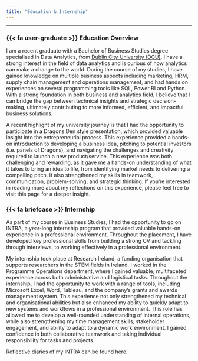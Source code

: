 ```yaml
---
title: "Education & Internship"
---
```


---

### {{< fa user-graduate >}} Education Overview 

<div> 
  <p>
I am a recent graduate with a Bachelor of Business Studies degree specialised in Data Analytics, from [Dublin City University (DCU)](hhttps://www.dcu.ie/). I have a strong interest in the field of data analytics and is curious of how analytics can make a change to the world. During the course of my studies, I have gained knowledge on multiple business aspects including marketing, HRM, supply chain management and operations management, and had hands on experiences on several programming tools like SQL, Power BI and Python. With a strong foundation in both business and analytics field, I believe that I can bridge the gap between technical insights and strategic decision-making, ultimately contributing to more informed, efficient, and impactful business solutions.

A recent highlight of my university journey is that I had the opportunity to participate in a Dragons Den style presentation, which provided valuable insight into the entrepreneurial process. This experience provided a hands-on introduction to developing a business idea, pitching to potential investors (i.e. panels of Dragons), and navigating the challenges and creativity required to launch a new product/service. This experience was both challenging and rewarding, as it gave me a hands-on understanding of what it takes to bring an idea to life, from identifying market needs to delivering a compelling pitch. It also strengthened my skills in teamwork, communication, problem-solving, and strategic thinking. If you're interested in reading more about my reflections on this experience, please feel free to visit this page for a deeper insight.
  </p>
</div>

### {{< fa briefcase >}} Internship

<div>
  <p>
As part of my course in Business Studies, I had the opportunity to go on INTRA, a year-long internship program that provided valuable hands-on experience in a professional environment. Throughout the placement, I have developed key professional skills from building a strong CV and tackling through interviews, to working effectively in a professional environment. 

My internship took place at Research Ireland, a funding organisation that supports researchers in the STEM fields in Ireland. I worked in the Programme Operations department, where I gained valuable, multifaceted experience across both administrative and logistical tasks. Throughout the internship, I had the opportunity to work with a range of tools, including Microsoft Excel, Word, Tableau, and the company’s grants and awards management system. This experience not only strengthened my technical and organisational abilities but also enhanced my ability to quickly adapt to new systems and workflows in a professional environment. This role has allowed me to develop a well-rounded understanding of internal operations, while also strengthening my time management skills, stakeholder engagement, and ability to adapt to a dynamic work environment. I gained confidence in both collaborative teamwork and taking individual responsibility for tasks and projects.

Reflective diaries of my INTRA can be found here.
  </p>
</div>

